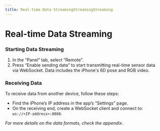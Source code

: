 ```yaml
---
title: Real-time Data StreamingStreamingStreaming
---
```


# Real-time Data Streaming

### Starting Data Streaming
1. In the “Panel” tab, select “Remote”.
2. Press “Enable sending data” to start transmitting real-time sensor data via WebSocket. Data includes the iPhone's 6D pose and RGB video.

### Receiving Data
To receive data from another device, follow these steps:
- Find the iPhone’s IP address in the app’s “Settings” page.
- On the receiving end, create a WebSocket client and connect to: `ws://<IP-address>:8080`.

*For more details on the data formats, check the appendix.*
